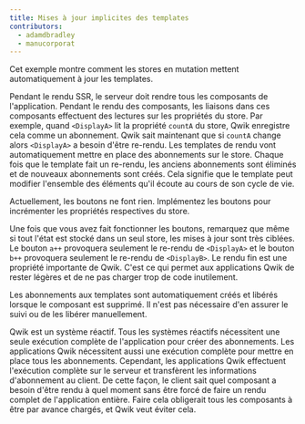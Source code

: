 ```yaml
---
title: Mises à jour implicites des templates
contributors:
  - adamdbradley
  - manucorporat
---
```


Cet exemple montre comment les stores en mutation mettent automatiquement à jour les templates.

Pendant le rendu SSR, le serveur doit rendre tous les composants de l'application. Pendant le rendu des composants, les liaisons dans ces composants effectuent des lectures sur les propriétés du store. Par exemple, quand `<DisplayA>` lit la propriété `countA` du store, Qwik enregistre cela comme un abonnement. Qwik sait maintenant que si `countA` change alors `<DisplayA>` a besoin d'être re-rendu. Les templates de rendu vont automatiquement mettre en place des abonnements sur le store. Chaque fois que le template fait un re-rendu, les anciens abonnements sont éliminés et de nouveaux abonnements sont créés. Cela signifie que le template peut modifier l'ensemble des éléments qu'il écoute au cours de son cycle de vie.

Actuellement, les boutons ne font rien. Implémentez les boutons pour incrémenter les propriétés respectives du store.

Une fois que vous avez fait fonctionner les boutons, remarquez que même si tout l'état est stocké dans un seul store, les mises à jour sont très ciblées. Le bouton `a++` provoquera seulement le re-rendu de `<DisplayA>` et le bouton `b++` provoquera seulement le re-rendu de `<DisplayB>`. Le rendu fin est une propriété importante de Qwik. C'est ce qui permet aux applications Qwik de rester légères et de ne pas charger trop de code inutilement.

Les abonnements aux templates sont automatiquement créés et libérés lorsque le composant est supprimé. Il n'est pas nécessaire d'en assurer le suivi ou de les libérer manuellement.

Qwik est un système réactif. Tous les systèmes réactifs nécessitent une seule exécution complète de l'application pour créer des abonnements. Les applications Qwik nécessitent aussi une exécution complète pour mettre en place tous les abonnements. Cependant, les applications Qwik effectuent l'exécution complète sur le serveur et transfèrent les informations d'abonnement au client. De cette façon, le client sait quel composant a besoin d'être rendu à quel moment sans être forcé de faire un rendu complet de l'application entière. Faire cela obligerait tous les composants à être par avance chargés, et Qwik veut éviter cela.
